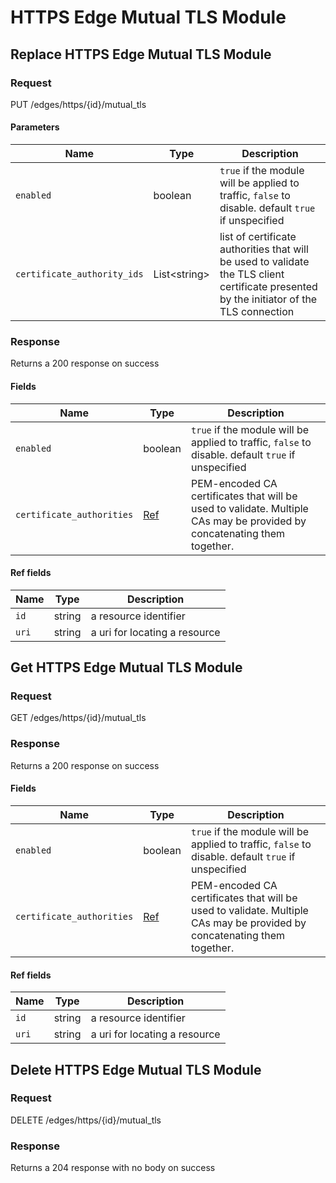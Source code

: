 

# HTTPS Edge Mutual TLS Module

## Replace HTTPS Edge Mutual TLS Module



### Request

PUT /edges/https/\{id\}/mutual_tls

<HTTPSEdgeMutualTLSModuleReplaceRequest />

#### Parameters

| Name | Type | Description |
|---|---|---|
| `enabled` | boolean | `true` if the module will be applied to traffic, `false` to disable. default `true` if unspecified |
| `certificate_authority_ids` | List&lt;string&gt; | list of certificate authorities that will be used to validate the TLS client certificate presented by the initiator of the TLS connection |

### Response

Returns a 200 response on success

<HTTPSEdgeMutualTLSModuleReplaceResponse />

#### Fields

| Name | Type | Description |
|---|---|---|
| `enabled` | boolean | `true` if the module will be applied to traffic, `false` to disable. default `true` if unspecified |
| `certificate_authorities` | [Ref](#ref-fields) | PEM-encoded CA certificates that will be used to validate. Multiple CAs may be provided by concatenating them together. |

#### Ref fields

| Name | Type | Description |
|---|---|---|
| `id` | string | a resource identifier |
| `uri` | string | a uri for locating a resource |

## Get HTTPS Edge Mutual TLS Module



### Request

GET /edges/https/\{id\}/mutual_tls

<HTTPSEdgeMutualTLSModuleGetRequest />

### Response

Returns a 200 response on success

<HTTPSEdgeMutualTLSModuleGetResponse />

#### Fields

| Name | Type | Description |
|---|---|---|
| `enabled` | boolean | `true` if the module will be applied to traffic, `false` to disable. default `true` if unspecified |
| `certificate_authorities` | [Ref](#ref-fields) | PEM-encoded CA certificates that will be used to validate. Multiple CAs may be provided by concatenating them together. |

#### Ref fields

| Name | Type | Description |
|---|---|---|
| `id` | string | a resource identifier |
| `uri` | string | a uri for locating a resource |

## Delete HTTPS Edge Mutual TLS Module



### Request

DELETE /edges/https/\{id\}/mutual_tls

<HTTPSEdgeMutualTLSModuleDeleteRequest />

### Response

Returns a 204 response with no body on success
